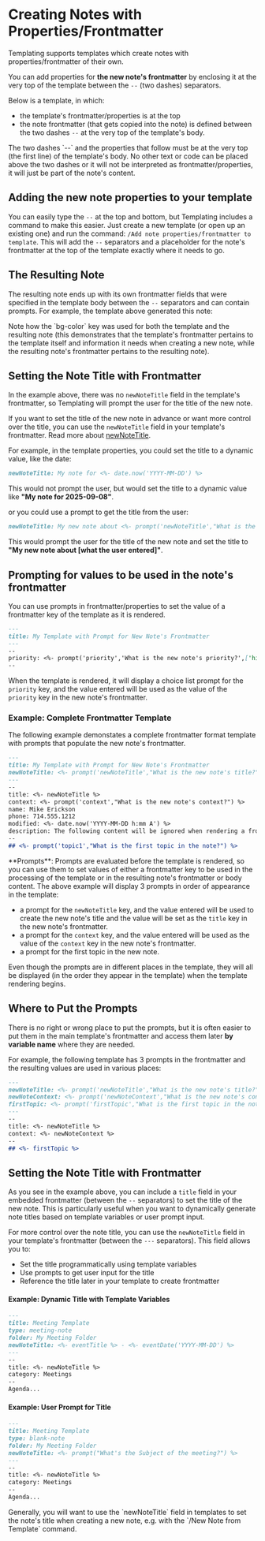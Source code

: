 
# Creating Notes with Properties/Frontmatter

Templating supports templates which create notes with properties/frontmatter of their own. 

You can add properties for **the new note's frontmatter** by enclosing it at the very top of the template between the `--` (two dashes) separators.

Below is a template, in which:
- the template's frontmatter/properties is at the top
- the note frontmatter (that gets copied into the note) is defined between the two dashes `--` at the very top of the template's body.

<DynamicImage src="template-note-with-frontmatter.png" alt="Note Frontmatter Example" width="70%" />

<Callout type="info">
The two dashes `--` and the properties that follow must be at the very top (the first line) of the template's body. No other text or code can be placed above the two dashes or it will not be interpreted as frontmatter/properties, it will just be part of the note's content.
</Callout>

## Adding the new note properties to your template

You can easily type the `--` at the top and bottom, but Templating includes a command to make this easier.
Just create a new template (or open up an existing one) and run the command: `/Add note properties/frontmatter to template`. This will add the `--` separators and a placeholder for the note's frontmatter at the top of the template exactly where it needs to go.

## The Resulting Note

The resulting note ends up with its own frontmatter fields that were specified in the template body between the `--` separators and can contain prompts. For example, the template above generated this note:

<DynamicImage src="resulting-template.png" alt="Resulting Note Example" width="70%" />

<Callout type="info">
Note how the `bg-color` key was used for both the template and the resulting note (this demonstrates that the template's frontmatter pertains to the template itself and information it needs when creating a new note, while the resulting note's frontmatter pertains to the resulting note). 
</Callout>

## Setting the Note Title with Frontmatter

In the example above, there was no `newNoteTitle` field in the template's frontmatter, so Templating will prompt the user for the title of the new note.

If you want to set the title of the new note in advance or want more control over the title, you can use the `newNoteTitle` field in your template's frontmatter. Read more about  <a href="/core-features/templating-commands#new-note-title">newNoteTitle</a>.

For example, in the template properties, you could set the title to a dynamic value, like the date:

```markdown
newNoteTitle: My note for <%- date.now('YYYY-MM-DD') %>
```

This would not prompt the user, but would set the title to a dynamic value like **"My note for 2025-09-08"**.

or you could use a prompt to get the title from the user:

```markdown
newNoteTitle: My new note about <%- prompt('newNoteTitle',"What is the new note's title?") %>
```

This would prompt the user for the title of the new note and set the title to **"My new note about [what the user entered]"**.

## Prompting for values to be used in the note's frontmatter

You can use prompts in frontmatter/properties to set the value of a frontmatter key of the template as it is rendered.

```markdown
---
title: My Template with Prompt for New Note's Frontmatter
---
--
priority: <%- prompt('priority','What is the new note's priority?',['high','medium','low']) %>
--
```

When the template is rendered, it will display a choice list prompt for the `priority` key, and the value entered will be used as the value of the `priority` key in the new note's frontmatter.


### Example: Complete Frontmatter Template

The following example demonstates a complete frontmatter format template with prompts that populate the new note's frontmatter.

```markdown
---
title: My Template with Prompt for New Note's Frontmatter
newNoteTitle: <%- prompt('newNoteTitle',"What is the new note's title?") %>
---
--
title: <%- newNoteTitle %>
context: <%- prompt('context',"What is the new note's context?") %>
name: Mike Erickson
phone: 714.555.1212
modified: <%- date.now('YYYY-MM-DD h:mm A') %>
description: The following content will be ignored when rendering a frontmatter template and cannot contain any carriage returns (this note is auto wrapped)
--
## <%- prompt('topic1',"What is the first topic in the note?") %>
```

<Callout type="info">
**Prompts**: Prompts are evaluated before the template is rendered, so you can use them to set values of either a frontmatter key to be used in the processing of the template or in the resulting note's frontmatter or body content.
The above example will display 3 prompts in order of appearance in the template:

- a prompt for the `newNoteTitle` key, and the value entered will be used to create the new note's title and the value will be set as the `title` key in the new note's frontmatter. 
- a prompt for the `context` key, and the value entered will be used as the value of the `context` key in the new note's frontmatter. 
- a prompt for the first topic in the new note.

Even though the prompts are in different places in the template, they will all be displayed (in the order they appear in the template) when the template rendering begins. 

</Callout>

## Where to Put the Prompts

There is no right or wrong place to put the prompts, but it is often easier to put them in the main template's frontmatter and access them later **by variable name** where they are needed.

For example, the following template has 3 prompts in the frontmatter and the resulting values are used in various places:

```markdown
---
newNoteTitle: <%- prompt('newNoteTitle',"What is the new note's title?") %>
newNoteContext: <%- prompt('newNoteContext',"What is the new note's context?") %>
firstTopic: <%- prompt('firstTopic',"What is the first topic in the note?") %>
---
--
title: <%- newNoteTitle %>
context: <%- newNoteContext %>
--
## <%- firstTopic %>
```

## Setting the Note Title with Frontmatter

As you see in the example above, you can include a `title` field in your embedded frontmatter (between the `--` separators) to set the title of the new note. This is particularly useful when you want to dynamically generate note titles based on template variables or user prompt input.

For more control over the note title, you can use the `newNoteTitle` field in your template's frontmatter (between the `---` separators). This field allows you to:

- Set the title programmatically using template variables
- Use prompts to get user input for the title
- Reference the title later in your template to create frontmatter

#### Example: Dynamic Title with Template Variables

```markdown
---
title: Meeting Template
type: meeting-note
folder: My Meeting Folder
newNoteTitle: <%- eventTitle %> - <%- eventDate('YYYY-MM-DD') %>
---
--
title: <%- newNoteTitle %>
category: Meetings
--
Agenda...
```

#### Example: User Prompt for Title

```markdown
---
title: Meeting Template
type: blank-note
folder: My Meeting Folder
newNoteTitle: <%- prompt("What's the Subject of the meeting?") %>
---
--
title: <%- newNoteTitle %>
category: Meetings
--
Agenda...
```

<Callout type="tip">
Generally, you will want to use the `newNoteTitle` field in templates to set the note's title when creating a new note, e.g. with the `/New Note from Template` command.
</Callout>
